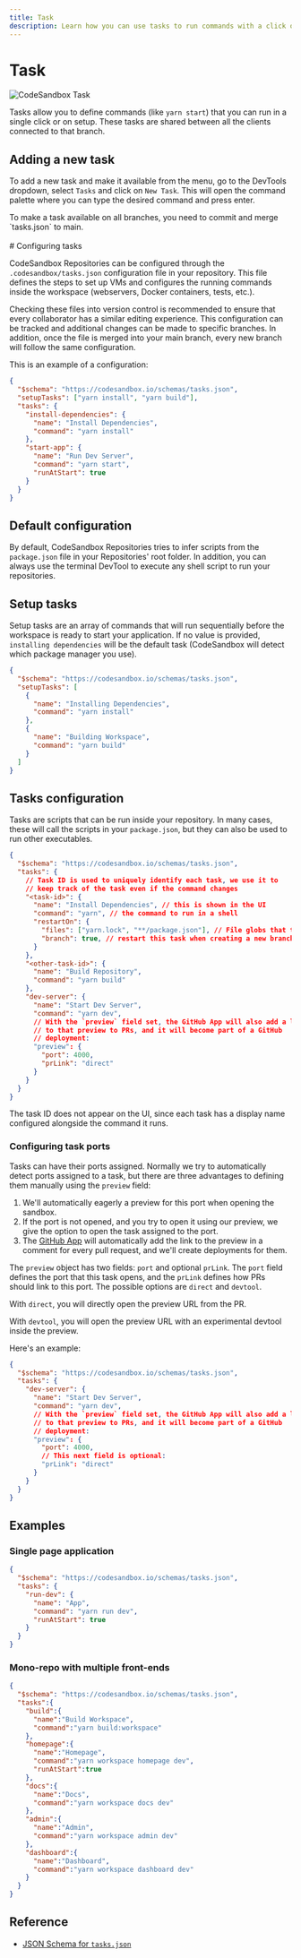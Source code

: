 ```yaml
---
title: Task
description: Learn how you can use tasks to run commands with a click or on setup.
---
```



# Task

![CodeSandbox Task](../images/devtools-cover-tasks.jpg)

Tasks allow you to define commands (like `yarn start`) that you can run in a single click or on setup. These tasks are shared between all the clients connected to that branch.

## Adding a new task

To add a new task and make it available from the menu, go to the DevTools dropdown, select `Tasks` and click on `New Task`. This will open the command palette where you can type the desired command and press enter. 

<Callout emoji="⭑">
To make a task available on all branches, you need to commit and merge `tasks.json` to main.
</Callout>

<br/>
<br/>
# Configuring tasks

CodeSandbox Repositories can be configured through the `.codesandbox/tasks.json` configuration file in your repository. This file defines the steps to set up VMs and configures the running commands inside the workspace (webservers, Docker containers, tests, etc.).

<Callout emoji="⭑">
Checking these files into version control is recommended to ensure that every collaborator has a similar editing experience. This configuration can be tracked and additional changes can be made to specific branches. In addition, once the file is merged into your main branch, every new branch will follow the same configuration.
</Callout>

This is an example of a configuration:

```json
{
  "$schema": "https://codesandbox.io/schemas/tasks.json",
  "setupTasks": ["yarn install", "yarn build"],
  "tasks": {
    "install-dependencies": {
      "name": "Install Dependencies",
      "command": "yarn install"
    },
    "start-app": {
      "name": "Run Dev Server",
      "command": "yarn start",
      "runAtStart": true
    }
  }
}
```

## Default configuration

By default, CodeSandbox Repositories tries to infer scripts from the `package.json` file in your Repositories' root folder. In addition, you can always use the terminal DevTool to execute any shell script to run your repositories.

## Setup tasks

Setup tasks are an array of commands that will run sequentially before the workspace is ready to start your application. If no value is provided, `installing dependencies` will be the default task (CodeSandbox will detect which package manager you use).

```json
{
  "$schema": "https://codesandbox.io/schemas/tasks.json",
  "setupTasks": [
    {
      "name": "Installing Dependencies",
      "command": "yarn install"
    },
    {
      "name": "Building Workspace",
      "command": "yarn build"
    }
  ]
}
```

## Tasks configuration

Tasks are scripts that can be run inside your repository. In many cases, these will call the scripts in your `package.json`, but they can also be used to run other executables.

```json
{
  "$schema": "https://codesandbox.io/schemas/tasks.json",
  "tasks": {
    // Task ID is used to uniquely identify each task, we use it to
    // keep track of the task even if the command changes
    "<task-id>": {
      "name": "Install Dependencies", // this is shown in the UI
      "command": "yarn", // the command to run in a shell
      "restartOn": {
        "files": ["yarn.lock", "**/package.json"], // File globs that trigger this task to restart
        "branch": true, // restart this task when creating a new branch/fork
      }
    },
    "<other-task-id>": {
      "name": "Build Repository",
      "command": "yarn build"
    },
    "dev-server": {
      "name": "Start Dev Server",
      "command": "yarn dev",
      // With the `preview` field set, the GitHub App will also add a link
      // to that preview to PRs, and it will become part of a GitHub
      // deployment:
      "preview": {
        "port": 4000,
        "prLink": "direct"
      }
    }
  }
}
```

The task ID does not appear on the UI, since each task has a display name configured alongside the command it runs.

### Configuring task ports

Tasks can have their ports assigned. Normally we try to automatically detect ports assigned to a task, but there are three advantages to defining them manually using the `preview` field:

1. We'll automatically eagerly a preview for this port when opening the sandbox.
2. If the port is not opened, and you try to open it using our preview, we give the option to open the task assigned to the port.
3. The [GitHub App](/learn/integrations/github-app) will automatically add the link to the preview in a comment for every pull request, and we'll create deployments for them.

The `preview` object has two fields: `port` and optional `prLink`. The `port` field defines the port that this task opens, and the `prLink` defines how PRs should link to this port. The possible options are `direct` and `devtool`.

With `direct`, you will directly open the preview URL from the PR.

With `devtool`, you will open the preview URL with an experimental devtool inside the preview.

Here's an example:

```json
{
  "$schema": "https://codesandbox.io/schemas/tasks.json",
  "tasks": {
    "dev-server": {
      "name": "Start Dev Server",
      "command": "yarn dev",
      // With the `preview` field set, the GitHub App will also add a link
      // to that preview to PRs, and it will become part of a GitHub
      // deployment:
      "preview": {
        "port": 4000,
        // This next field is optional:
        "prLink": "direct"
      }
    }
  }
}
```

## Examples

### Single page application

```json
{
  "$schema": "https://codesandbox.io/schemas/tasks.json",
  "tasks": {
    "run-dev": {
      "name": "App",
      "command": "yarn run dev",
      "runAtStart": true
    }
  }
}
```

### Mono-repo with multiple front-ends

```json
{
  "$schema": "https://codesandbox.io/schemas/tasks.json",
  "tasks":{
    "build":{
      "name":"Build Workspace",
      "command":"yarn build:workspace"
    },
    "homepage":{
      "name":"Homepage",
      "command":"yarn workspace homepage dev",
      "runAtStart":true
    },
    "docs":{
      "name":"Docs",
      "command":"yarn workspace docs dev"
    },
    "admin":{
      "name":"Admin",
      "command":"yarn workspace admin dev"
    },
    "dashboard":{
      "name":"Dashboard",
      "command":"yarn workspace dashboard dev"
    }
  }
}
```

## Reference

- [JSON Schema for `tasks.json`](https://codesandbox.io/schemas/tasks.json)

